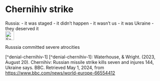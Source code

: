 # Chernihiv strike {#sec-denial-chernihiv}


::: {.callout-caution title="Myth"}
Russia:
- it was staged
- it didn't happen
- it wasn't us
- it was Ukraine
- they deserved it
[<br>![Search for topic in EUvsDisinfo](../all_common_img/EUvsDisinfo_400x240.jpg){height=2em}](https://euvsdisinfo.eu/disinformation-cases/?text=Bucha&sort=relevance)
:::

::: {.callout-tip title="Truth"}
Russsia committed severe atrocities
:::


[^denial-chernihiv-1]
[^denial-chernihiv-1]:  Waterhouse, & Wright. (2023, August 20). Chernihiv: Russian missile strike kills seven and injures 144, Ukraine says. BBC. Retrieved May 1, 2024, from [https://www.bbc.com/news/world-europe-66554412](https://www.bbc.com/news/world-europe-66554412)



